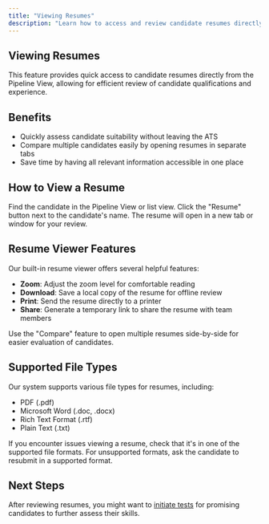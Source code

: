 ```yaml
---
title: "Viewing Resumes"
description: "Learn how to access and review candidate resumes directly from the Pipeline View"
---
```


## Viewing Resumes

This feature provides quick access to candidate resumes directly from the Pipeline View, allowing for efficient review of candidate qualifications and experience.

## Benefits

- Quickly assess candidate suitability without leaving the ATS
- Compare multiple candidates easily by opening resumes in separate tabs
- Save time by having all relevant information accessible in one place

## How to View a Resume

<Steps>
  <Step title="Locate the Candidate">
    Find the candidate in the Pipeline View or list view.
  </Step>
  <Step title="Click Resume Button">
    Click the "Resume" button next to the candidate's name.
  </Step>
  <Step title="Review Resume">
    The resume will open in a new tab or window for your review.
  </Step>
</Steps>

## Resume Viewer Features

Our built-in resume viewer offers several helpful features:

- **Zoom**: Adjust the zoom level for comfortable reading
- **Download**: Save a local copy of the resume for offline review
- **Print**: Send the resume directly to a printer
- **Share**: Generate a temporary link to share the resume with team members

<Tip>
  Use the "Compare" feature to open multiple resumes side-by-side for easier evaluation of candidates.
</Tip>

## Supported File Types

Our system supports various file types for resumes, including:

- PDF (.pdf)
- Microsoft Word (.doc, .docx)
- Rich Text Format (.rtf)
- Plain Text (.txt)

<Warning>
  If you encounter issues viewing a resume, check that it's in one of the supported file formats. For unsupported formats, ask the candidate to resubmit in a supported format.
</Warning>

## Next Steps

After reviewing resumes, you might want to [initiate tests](/modules/ats-platform/candidate-list-view/initiating-tests) for promising candidates to further assess their skills.